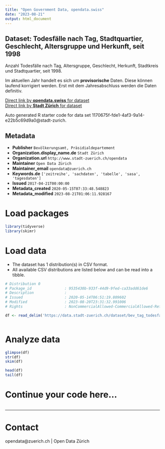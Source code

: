 ```yaml
---
title: "Open Government Data, opendata.swiss"
date: "2023-08-21"
output: html_document
---
```


## Dataset: Todesfälle nach Tag, Stadtquartier, Geschlecht, Altersgruppe und Herkunft, seit 1998


Anzahl Todesfälle nach Tag, Altersgruppe, Geschlecht, Herkunft, Stadtkreis und Stadtquartier, seit 1998.

Im aktuellen Jahr handelt es sich um **provisorische** Daten. Diese können laufend korrigiert werden. Erst mit dem Jahresabschluss werden die Daten definitiv.
 


[Direct link by **opendata.swiss** for dataset](https://opendata.swiss/de/dataset/todesfalle-nach-tag-stadtquartier-geschlecht-altersgruppe-und-herkunft-seit-1998)<br>
[Direct link by **Stadt Zürich** for dataset](https://data.stadt-zuerich.ch/dataset/bev_tag_todesfaelle_quartier_geschl_ag_herkunft_od4211)

Auto generated R starter code for data set 1170675f-fde1-4af3-9a14-e22b5c69d9a0@stadt-zurich.

## Metadata

- **Publisher** `Bevölkerungsamt, Präsidialdepartement`
- **Organization.display_name.de** `Stadt Zürich`
- **Organization.url** `http://www.stadt-zuerich.ch/opendata`
- **Maintainer** `Open Data Zürich`
- **Maintainer_email** `opendata@zuerich.ch`
- **Keywords.de** `['zeitreihe', 'sachdaten', 'tabelle', 'sasa', 'tagesdaten']`
- **Issued** `2017-04-21T00:00:00`
- **Metadata_created** `2020-05-15T07:33:48.548823`
- **Metadata_modified** `2023-08-21T01:06:11.928167`


# Load packages

```r

library(tidyverse)
library(skimr)

```

# Load data

-   The dataset has 1 distribution(s) in CSV format.
-   All available CSV distributions are listed below and can be read into a tibble.

```r

# Distribution 0
# Package_id               : 9535430b-933f-44d9-9fed-ca33add61de6
# Description              : 
# Issued                   : 2020-05-14T06:51:19.809602
# Modified                 : 2023-08-20T23:31:32.991006
# Rights                   : NonCommercialAllowed-CommercialAllowed-ReferenceNotRequired

df <- read_delim('https://data.stadt-zuerich.ch/dataset/bev_tag_todesfaelle_quartier_geschl_ag_herkunft_od4211/download/BEV421OD4211.csv')



```

# Analyze data

```r

glimpse(df)
str(df)
skim(df)

head(df)
tail(df)

```

# Continue your code here...

```r

```

------------------------------------------------------------------------

# Contact

opendata@zuerich.ch | Open Data Zürich
